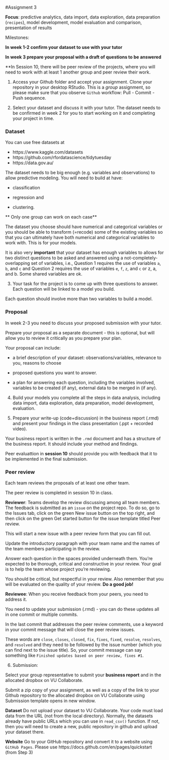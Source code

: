 #Assignment 3

**Focus**: predictive analytics, data import, data exploration, data preparation (`recipes`), model development, model evaluation and comparison, presentation of results

Milestones:

**In week 1-2 confirm your dataset to use with your tutor**

**In week 3 prepare your proposal with a draft of questions to be answered**

**In Session 10, there will be peer review of the projects, where you will need to work with at least 1 another group and peer review their work. 

1. Access your Github folder and accept your assignment. Clone your repository in your desktop RStudio. This is a *group* assignment, so please make sure that you observe `Github` workflow: Pull - Commit - Push sequence.

2. Select your dataset and discuss it with your tutor. The dataset needs to be confirmed in week 2 for you to start working on it and completing your project in time.

### Dataset

You can use free datasets at

- https://www.kaggle.com/datasets
- https://github.com/rfordatascience/tidytuesday
- https://data.gov.au/

The dataset needs to be big enough (e.g. variables and observations) to allow predictive modeling. You will need to build at have:

- classification

- regression and 

- clustering.

** Only one group can work on each case**

The dataset you choose should have numerical and categorical variables or you should be able to transform (=recode) some of the existing variables so that you can ultimately have both numerical and categorical variables to work with. This is for your models.

It is also very **important** that your dataset has enough variables to allows for two distinct questions to be asked and answered using a not-completely-overlapping set of variables, i.e., Question 1 requires the use of variables `a`, `b`, and `c` and Question 2 requires the use of variables `e`, `f`, `z`, and `c` or z, a, and b. Some shared variables are ok.

3. Your task for the project is to come up with three questions to answer. Each question will be linked to a model you build. 

Each question should involve more than two variables to build a model. 

### Proposal

In week 2-3 you need to discuss your proposed submission with your tutor. 

Prepare your proposal as a separate document - this is optional, but will allow you to review it critically as you prepare your plan. 

Your proposal can include:

- a brief description of your dataset: observations/variables, relevance to you, reasons to choose

- proposed questions you want to answer.

- a plan for answering each question, including the variables involved, variables to be created (if any), external data to be merged in (if any).

4. Build your models you complete all the steps in data analysis, including data import, data exploration, data preparation, model development, evaluation. 

5. Prepare your write-up (code+discussion) in the business report (.rmd) and present your findings in the class presentation (.ppt + recorded video).

Your business report is written in the `.rmd` document and has a structure of the business report. It should include your method and findings.

Peer evaluattion in **session 10** should provide you with feedback that it to be implemented in the final submission.

### Peer review

Each team reviews the proposals of at least one other team. 

The peer review is completed in session 10 in class. 

**Reviewer**: Teams develop the review discussing among all team members. The feedback is submitted as an `issue` on the project repo. To do so, go to the Issues tab, click on the green New issue button on the top right, and then click on the green Get started button for the issue template titled Peer review.

This will start a new issue with a peer review form that you can fill out.

Update the introductory paragraph with your team name and the names of the team members participating in the review. 

Answer each question in the spaces provided underneath them. You’re expected to be thorough, critical and constructive in your review. Your goal is to help the team whose project you’re reviewing. 

You should be critical, but respectful in your review. Also remember that you will be evaluated on the quality of your review. **Do a good job!**

**Reviewee**: When you receive feedback from your peers, you need to address it. 

You need to update your submission (.rmd) - you can do these updates all in one commit or multiple commits. 

In the last commit that addresses the peer review comments, use a keyword in your commit message that will close the peer review issues. 

These words are `close`, `closes`, `closed`, `fix`, `fixes`, `fixed`, `resolve`, `resolves`, and `resolved` and they need to be followed by the issue number (which you can find next to the issue title). So, your commit message can say something like `Finished updates based on peer review, fixes #1`.

6. Submission: 

Select your group representative to submit your **business report** and in the allocated dropbox on VU Collaborate. 

Submit a zip copy of your assignment, as well as a copy of the link to your Github repository to the allocated dropbox on VU Collaborate using Submission template opens in new window.

**Dataset** Do not upload your dataset to VU Collaborate. Your code must load data from the URL (not from the local directory). Normally, the datasets already have public URLs which you can use in `read_csv()` function. If not, then you will need to create a new, public repository in github and upload your dataset there. 

**Website** Go to your GitHub repository and convert it to a website using `GitHub Pages`. Please use https://docs.github.com/en/pages/quickstart (from Step 3)
